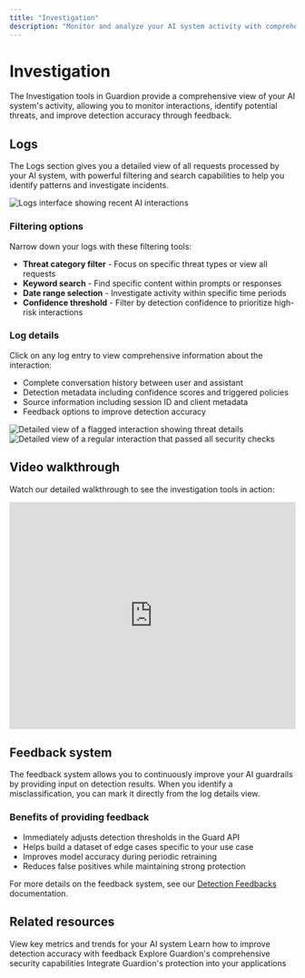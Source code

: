 ```yaml
---
title: "Investigation"
description: "Monitor and analyze your AI system activity with comprehensive logging and feedback tools."
---
```


# Investigation

The Investigation tools in Guardion provide a comprehensive view of your AI system's activity, allowing you to monitor interactions, identify potential threats, and improve detection accuracy through feedback.

## Logs

The Logs section gives you a detailed view of all requests processed by your AI system, with powerful filtering and search capabilities to help you identify patterns and investigate incidents.

![Logs interface showing recent AI interactions](./logs-listing.jpeg)

### Filtering options

Narrow down your logs with these filtering tools:

- **Threat category filter** - Focus on specific threat types or view all requests
- **Keyword search** - Find specific content within prompts or responses
- **Date range selection** - Investigate activity within specific time periods
- **Confidence threshold** - Filter by detection confidence to prioritize high-risk interactions

### Log details

Click on any log entry to view comprehensive information about the interaction:

- Complete conversation history between user and assistant
- Detection metadata including confidence scores and triggered policies
- Source information including session ID and client metadata
- Feedback options to improve detection accuracy

<Frame>
  <img src="./logs-review-flagged.jpeg" alt="Detailed view of a flagged interaction showing threat details" />
</Frame>

<Frame>
  <img src="./logs-review-unflagged.jpeg" alt="Detailed view of a regular interaction that passed all security checks" />
</Frame>

## Video walkthrough

Watch our detailed walkthrough to see the investigation tools in action:

<iframe 
  width="100%" 
  height="400" 
  src="https://www.youtube.com/embed/i8l39Q3D2VE?si=wHOBCDCWzL-fTuUd" 
  title="Guardion Investigation Tools Demo" 
  frameborder="0" 
  allow="accelerometer; autoplay; clipboard-write; encrypted-media; gyroscope; picture-in-picture; web-share" 
  referrerpolicy="strict-origin-when-cross-origin" 
  allowfullscreen
></iframe>

## Feedback system

The feedback system allows you to continuously improve your AI guardrails by providing input on detection results. When you identify a misclassification, you can mark it directly from the log details view.

### Benefits of providing feedback

- Immediately adjusts detection thresholds in the Guard API
- Helps build a dataset of edge cases specific to your use case
- Improves model accuracy during periodic retraining
- Reduces false positives while maintaining strong protection

For more details on the feedback system, see our [Detection Feedbacks](/platform/feedbacks) documentation.

## Related resources

<CardGroup cols={2}>
  <Card title="Dashboard" icon="chart-line" href="/platform">
    View key metrics and trends for your AI system
  </Card>
  
  <Card title="Detection Feedbacks" icon="thumbs-up" href="/platform/feedbacks">
    Learn how to improve detection accuracy with feedback
  </Card>
  
  <Card title="Security Features" icon="shield" href="/platform/security">
    Explore Guardion's comprehensive security capabilities
  </Card>
  
  <Card title="API Reference" icon="code" href="/guard-api">
    Integrate Guardion's protection into your applications
  </Card>
</CardGroup>